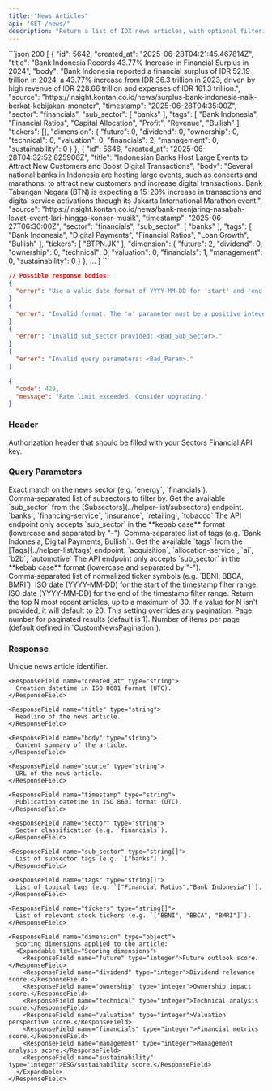 ```yaml
---
title: "News Articles"
api: "GET /news/"
description: "Return a list of IDX news articles, with optional filtering, pagination, or top‑N retrieval."
---
```


<ResponseExample>
```json 200
[
  {
      "id": 5642,
      "created_at": "2025-06-28T04:21:45.467814Z",
      "title": "Bank Indonesia Records 43.77% Increase in Financial Surplus in 2024",
      "body": "Bank Indonesia reported a financial surplus of IDR 52.19 trillion in 2024, a 43.77% increase from IDR 36.3 trillion in 2023, driven by high revenue of IDR 228.66 trillion and expenses of IDR 161.3 trillion.",
      "source": "https://insight.kontan.co.id/news/surplus-bank-indonesia-naik-berkat-kebijakan-moneter",
      "timestamp": "2025-06-28T04:35:00Z",
      "sector": "financials",
      "sub_sector": [
          "banks"
      ],
      "tags": [
          "Bank Indonesia",
          "Financial Ratios",
          "Capital Allocation",
          "Profit",
          "Revenue",
          "Bullish"
      ],
      "tickers": [],
      "dimension": {
          "future": 0,
          "dividend": 0,
          "ownership": 0,
          "technical": 0,
          "valuation": 0,
          "financials": 2,
          "management": 0,
          "sustainability": 0
      }
  },
  {
      "id": 5646,
      "created_at": "2025-06-28T04:32:52.825906Z",
      "title": "Indonesian Banks Host Large Events to Attract New Customers and Boost Digital Transactions",
      "body": "Several national banks in Indonesia are hosting large events, such as concerts and marathons, to attract new customers and increase digital transactions. Bank Tabungan Negara (BTN) is expecting a 15-20% increase in transactions and digital service activations through its Jakarta International Marathon event.",
      "source": "https://insight.kontan.co.id/news/bank-menjaring-nasabah-lewat-event-lari-hingga-konser-musik",
      "timestamp": "2025-06-27T06:30:00Z",
      "sector": "financials",
      "sub_sector": [
          "banks"
      ],
      "tags": [
          "Bank Indonesia",
          "Digital Payments",
          "Financial Ratios",
          "Loan Growth",
          "Bullish"
      ],
      "tickers": [
          "BTPN.JK"
      ],
      "dimension": {
          "future": 2,
          "dividend": 0,
          "ownership": 0,
          "technical": 0,
          "valuation": 0,
          "financials": 1,
          "management": 0,
          "sustainability": 0
      }
  },
  ...
]
```

```json 400
// Possible response bodies:
{
  "error": "Use a valid date format of YYYY-MM-DD for 'start' and 'end'."
}
{
  "error": "Invalid format. The 'n' parameter must be a positive integer."
}
{
  "error": "Invalid sub_sector provided: <Bad_Sub_Sector>."
}
{
  "error": "Invalid query parameters: <Bad_Param>."
}
```

```json 429
{
  "code": 429,
  "message": "Rate limit exceeded. Consider upgrading."
}
```

</ResponseExample>

### Header

<ParamField header="Authorization" type="string" required>
  Authorization header that should be filled with your Sectors Financial API
  key.
</ParamField>

### Query Parameters

<ParamField query="sector" type="string">
  Exact match on the news sector (e.g. `energy`, `financials`).
</ParamField>
<ParamField query="sub_sector" type="string">
  Comma‑separated list of subsectors to filter by.
  <AccordionGroup>
    <Accordion title="Get the available sub_sector">
      Get the available `sub_sector` from the
      [Subsectors](../helper-list/subsectors) endpoint.
    </Accordion>
    <Accordion title="Examples of the sub_sector">
      `banks`, `financing-service`, `insurance`, `retailing`, `tobacco`
    </Accordion>
    <Accordion title="Format">
      The API endpoint only accepts `sub_sector` in the **kebab case** format
      (lowercase and separated by "-").
    </Accordion>
  </AccordionGroup>
</ParamField>
<ParamField query="tags" type="string">
  Comma‑separated list of tags (e.g. `Bank Indonesia, Digital Payments,
  Bullish`).
  <AccordionGroup>
    <Accordion title="Get the available filings tags">
      Get the available `tags` from the [Tags](../helper-list/tags) endpoint.
    </Accordion>
    <Accordion title="Examples of the tags">
      `acquisition`, `allocation-service`, `ai`, `b2b`, `automotive`
    </Accordion>
    <Accordion title="Format">
      The API endpoint only accepts `sub_sector` in the **kebab case** format
      (lowercase and separated by "-").
    </Accordion>
  </AccordionGroup>
</ParamField>
<ParamField query="tickers" type="string">
  Comma‑separated list of normalized ticker symbols (e.g. `BBNI, BBCA, BMRI`).
</ParamField>
<ParamField query="start" type="string">
  ISO date (YYYY‑MM‑DD) for the start of the timestamp filter range.
</ParamField>
<ParamField query="end" type="string">
  ISO date (YYYY‑MM‑DD) for the end of the timestamp filter range.
</ParamField>
<ParamField query="n" type="integer">
  Return the top N most recent articles, up to a maximum of 30. If a value for N
  isn't provided, it will default to 20. This setting overrides any pagination.
</ParamField>
<ParamField query="page" type="integer">
  Page number for paginated results (default is 1).
</ParamField>
<ParamField query="page_size" type="integer">
  Number of items per page (default defined in `CustomNewsPagination`).
</ParamField>

### Response

<ResponseField name="[]" type="Idx News"> 
  <Expandable title="Idx News properties"> 
    <ResponseField name="id" type="integer"> 
      Unique news article identifier. 
    </ResponseField>

    <ResponseField name="created_at" type="string">
      Creation datetime in ISO 8601 format (UTC).
    </ResponseField>

    <ResponseField name="title" type="string">
      Headline of the news article.
    </ResponseField>

    <ResponseField name="body" type="string">
      Content summary of the article.
    </ResponseField>

    <ResponseField name="source" type="string">
      URL of the news article.
    </ResponseField>

    <ResponseField name="timestamp" type="string">
      Publication datetime in ISO 8601 format (UTC).
    </ResponseField>

    <ResponseField name="sector" type="string">
      Sector classification (e.g. `financials`).
    </ResponseField>

    <ResponseField name="sub_sector" type="string[]">
      List of subsector tags (e.g. `["banks"]`).
    </ResponseField>

    <ResponseField name="tags" type="string[]">
      List of topical tags (e.g. `["Financial Ratios","Bank Indonesia"]`).
    </ResponseField>

    <ResponseField name="tickers" type="string[]">
      List of relevant stock tickers (e.g. `["BBNI", "BBCA", "BMRI"]`).
    </ResponseField>

    <ResponseField name="dimension" type="object">
      Scoring dimensions applied to the article:
      <Expandable title="Scoring dimensions">
        <ResponseField name="future" type="integer">Future outlook score.</ResponseField>
        <ResponseField name="dividend" type="integer">Dividend relevance score.</ResponseField>
        <ResponseField name="ownership" type="integer">Ownership impact score.</ResponseField>
        <ResponseField name="technical" type="integer">Technical analysis score.</ResponseField>
        <ResponseField name="valuation" type="integer">Valuation perspective score.</ResponseField>
        <ResponseField name="financials" type="integer">Financial metrics score.</ResponseField>
        <ResponseField name="management" type="integer">Management analysis score.</ResponseField>
        <ResponseField name="sustainability" type="integer">ESG/sustainability score.</ResponseField>
      </Expandable>
    </ResponseField>

  </Expandable>
</ResponseField>
